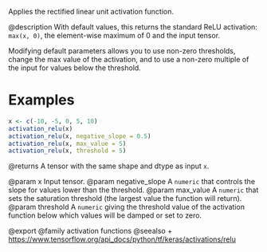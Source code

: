 Applies the rectified linear unit activation function.

@description
With default values, this returns the standard ReLU activation:
`max(x, 0)`, the element-wise maximum of 0 and the input tensor.

Modifying default parameters allows you to use non-zero thresholds,
change the max value of the activation,
and to use a non-zero multiple of the input for values below the threshold.

# Examples
```r
x <- c(-10, -5, 0, 5, 10)
activation_relu(x)
activation_relu(x, negative_slope = 0.5)
activation_relu(x, max_value = 5)
activation_relu(x, threshold = 5)
```

@returns
    A tensor with the same shape and dtype as input `x`.

@param x Input tensor.
@param negative_slope A `numeric` that controls the slope
    for values lower than the threshold.
@param max_value A `numeric` that sets the saturation threshold (the largest
    value the function will return).
@param threshold A `numeric` giving the threshold value of the activation
    function below which values will be damped or set to zero.

@export
@family activation functions
@seealso
+ <https://www.tensorflow.org/api_docs/python/tf/keras/activations/relu>
